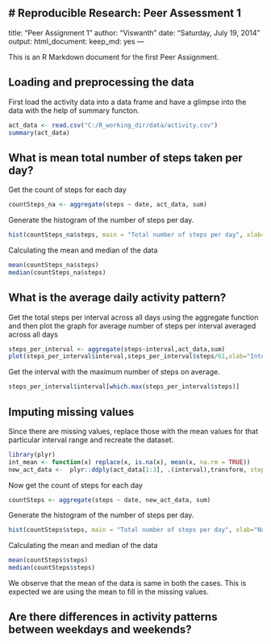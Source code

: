 # Reproducible Research: Peer Assessment 1
---
title: "Peer Assignment 1"
author: "Viswanth"
date: "Saturday, July 19, 2014"
output:
  html_document:
    keep_md: yes
---

This is an R Markdown document for the first Peer Assignment.

## Loading and preprocessing the data

First load the activity data into a data frame and have a glimpse into the data with the help of summary functon. 

```r
act_data <- read.csv("C:/R_working_dir/data/activity.csv")
summary(act_data)
```

## What is mean total number of steps taken per day?

Get the count of steps for each day
```r
countSteps_na <- aggregate(steps ~ date, act_data, sum)
```

Generate the histogram of the number of steps per day.
```r
hist(countSteps_na$steps, main = "Total number of steps per day", xlab="Number of steps")
```

Calculating the mean and median of the data
```r
mean(countSteps_na$steps)
median(countSteps_na$steps)
```


## What is the average daily activity pattern?

Get the total steps per interval across all days using the aggregate function and then plot the graph for average number of steps per interval averaged across all days

```r
steps_per_interval <- aggregate(steps~interval,act_data,sum)
plot(steps_per_interval$interval,steps_per_interval$steps/61,xlab="Intervals",ylab="Average Steps", type="l")
```

Get the interval with the maximum number of steps on average.
```r
steps_per_interval$interval[which.max(steps_per_interval$steps)]
```

## Imputing missing values

Since there are missing values, replace those with the mean values for that particular interval range and recreate the dataset.

```r
library(plyr)
int_mean <- function(x) replace(x, is.na(x), mean(x, na.rm = TRUE))
new_act_data <-  plyr::ddply(act_data[1:3], .(interval),transform, steps = int_mean(steps),date = date,interval=interval) 
```

Now get the count of steps for each day
```r
countSteps <- aggregate(steps ~ date, new_act_data, sum)
```

Generate the histogram of the number of steps per day.
```r
hist(countSteps$steps, main = "Total number of steps per day", xlab="Number of steps")
```

Calculating the mean and median of the data
```r
mean(countSteps$steps)
median(countSteps$steps)
```

We observe that the mean of the data is same in both the cases. This is expected we are using the mean to fill in the missing values. 

## Are there differences in activity patterns between weekdays and weekends?
